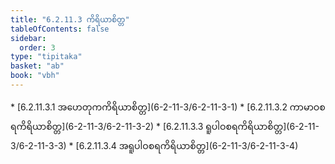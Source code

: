 ```yaml
---
title: "6.2.11.3 ကိရိယာစိတ္တ"
tableOfContents: false
sidebar:
  order: 3
type: "tipitaka"
basket: "ab"
book: "vbh"
---
```



<DynamicBreadcrumb />



<TableOfContents book="vbh" section="6.2.11.3">
* [6.2.11.3.1 အဟေတုကကိရိယာစိတ္တ](6-2-11-3/6-2-11-3-1)
* [6.2.11.3.2 ကာမာဝစရကိရိယာစိတ္တ](6-2-11-3/6-2-11-3-2)
* [6.2.11.3.3 ရူပါဝစရကိရိယာစိတ္တ](6-2-11-3/6-2-11-3-3)
* [6.2.11.3.4 အရူပါဝစရကိရိယာစိတ္တ](6-2-11-3/6-2-11-3-4)
</TableOfContents>